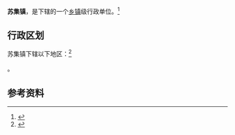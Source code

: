 {{中国乡级行政区|62/29/22/101/000}}

'''苏集镇'''，是{{PRC admin/fullname|62/29/22/101/000|3}}下辖的一个[[乡镇|乡镇]]级行政单位。<ref>{{PRC admin/ref sgc|{{PRC admin/parent|62/29/22/101/000}}}}</ref>

== 行政区划 ==

苏集镇下辖以下地区：<ref>{{PRC admin/ref sgc|62/29/22/101/000}}</ref>

{{PRC admin/children|62/29/22/101/000}}。

== 参考资料 ==

{{reflist}}

{{行政区划小作品}}
{{PRC admin/navcat|62/29/22/101/000}}